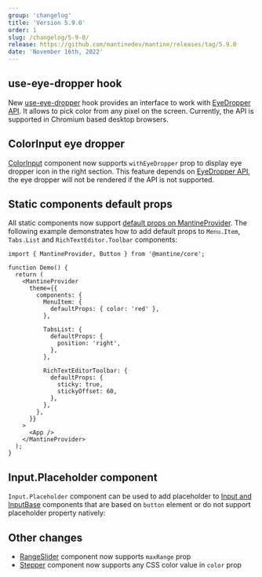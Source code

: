 ```yaml
---
group: 'changelog'
title: 'Version 5.9.0'
order: 1
slug: /changelog/5-9-0/
release: https://github.com/mantinedev/mantine/releases/tag/5.9.0
date: 'November 16th, 2022'
---
```



## use-eye-dropper hook

New [use-eye-dropper](https://mantine.dev/hooks/use-eye-dropper/) hook provides an interface to work with [EyeDropper API](https://developer.mozilla.org/en-US/docs/Web/API/EyeDropper_API).
It allows to pick color from any pixel on the screen. Currently, the API is supported in Chromium based desktop browsers.

<Demo data={HooksDemos.useEyeDropperUsage} />

## ColorInput eye dropper

[ColorInput](https://mantine.dev/core/color-input/) component now supports `withEyeDropper` prop to display eye dropper icon in the right section.
This feature depends on [EyeDropper API](https://developer.mozilla.org/en-US/docs/Web/API/EyeDropper_API),
the eye dropper will not be rendered if the API is not supported.

<Demo data={ColorInputDemos.eyeDropper} />

## Static components default props

All static components now support [default props on MantineProvider](/theming/default-props/).
The following example demonstrates how to add default props to `Menu.Item`, `Tabs.List` and
`RichTextEditor.Toolbar` components:

```tsx
import { MantineProvider, Button } from '@mantine/core';

function Demo() {
  return (
    <MantineProvider
      theme={{
        components: {
          MenuItem: {
            defaultProps: { color: 'red' },
          },

          TabsList: {
            defaultProps: {
              position: 'right',
            },
          },

          RichTextEditorToolbar: {
            defaultProps: {
              sticky: true,
              stickyOffset: 60,
            },
          },
        },
      }}
    >
      <App />
    </MantineProvider>
  );
}
```

## Input.Placeholder component

`Input.Placeholder` component can be used to add placeholder to [Input and InputBase](https://mantine.dev/core/input/) components that are based on `button` element
or do not support placeholder property natively:

<Demo data={InputDemos.placeholder} />

## Other changes

- [RangeSlider](https://mantine.dev/core/slider/) component now supports `maxRange` prop
- [Stepper](https://mantine.dev/core/stepper/) component now supports any CSS color value in `color` prop
